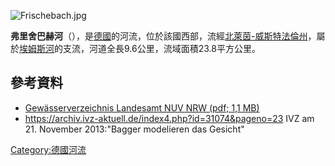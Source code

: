 {{Multiple issues|
{{No footnotes|time=2020-07-22T13:38:04+00:00}}
{{Refimprove|time=2020-07-22T13:38:04+00:00}}
}}
[[Image:Frischebach.jpg|right]]
{{Coord|52|15|1.354101|N|7|27|55.07505|E|display=title}}

'''弗里舍巴赫河'''（{{lang-de|Frischebach}}），是[[德國|德國]]的河流，位於該國西部，流經[[北萊茵-威斯特法倫州|北萊茵-威斯特法倫州]]，屬於[[埃姆斯河|埃姆斯河]]的支流，河道全長9.6公里，流域面積23.8平方公里。

==參考資料==
* [http://www.lanuv.nrw.de/fileadmin/lanuv/wasser/pdf/Gewaesserverzeichnis%20GSK3C.xls  Gewässerverzeichnis Landesamt NUV NRW (pdf; 1,1 MB)] {{Wayback|url=http://www.lanuv.nrw.de/fileadmin/lanuv/wasser/pdf/Gewaesserverzeichnis%20GSK3C.xls |date=20190808033656 }}
* https://archiv.ivz-aktuell.de/index4.php?id=31074&pageno=23{{Dead link}} IVZ am 21. November 2013:"Bagger modelieren das Gesicht"

{{Germany-geo-stub}}
[[Category:德國河流|Category:德國河流]]